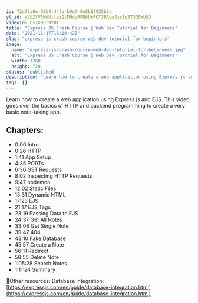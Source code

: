```yaml
---
id: 72e75a0e-90b4-44fa-b9e7-8e8b1f955b5a
yt_id: VVU2YVRMdUlfajQtMHdpRFN6bWFQY3RRLmJzc1g5T3Q5WU9J
videoId: bssX9Ot9YOI
title: "Express JS Crash Course | Web Dev Tutorial for Beginners"
date: "2021-11-17T16:14:42Z"
slug: "express-js-crash-course-web-dev-tutorial-for-beginners"
image: 
  name: "express-js-crash-course-web-dev-tutorial-for-beginners.jpg"
  alt: "Express JS Crash Course | Web Dev Tutorial for Beginners"
  width: 1280
  height: 720
status: 'published'
description: "Learn how to create a web application using Express js and EJS. This video goes over the basics of HTTP and backend programming to create a very basic note-taking app. "
tags: []
---
```


Learn how to create a web application using Express js and EJS. This video goes over the basics of HTTP and backend programming to create a very basic note-taking app. 



## Chapters:

* 0:00​ Intro
* 0:26 HTTP
* 1:41 App Setup
* 4:35 PORTs
* 6:36 GET Requests
* 8:02 Inspecting HTTP Requests
* 9:47 nodemon
* 12:02 Static Files
* 15:31 Dynamic HTML
* 17:23 EJS
* 21:17 EJS Tags
* 23:19 Passing Data to EJS
* 24:37 Get All Notes
* 33:08 Get Single Note
* 39:47 404
* 43:10 Fake Database
* 45:57 Create a Note
* 56:11 Redirect
* 58:55 Delete Note
* 1:05:28 Search Notes
* 1:11:24 Summary


🔗Other resources:
Database integration: [https://expressjs.com/en/guide/database-integration.html](https://expressjs.com/en/guide/database-integration.html)



